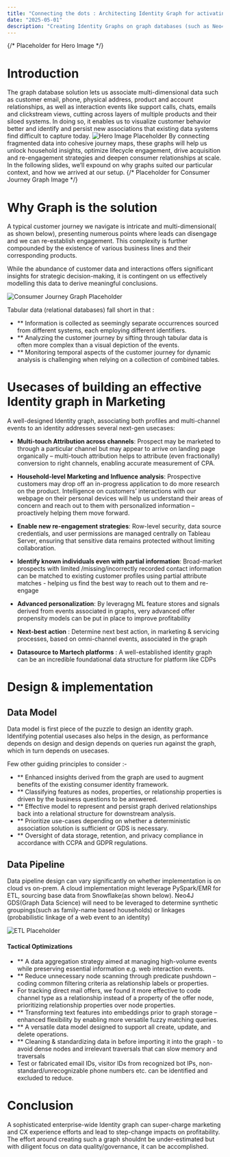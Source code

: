 ```yaml
---
title: "Connecting the dots : Architecting Identity Graph for activating Financial Journeys"
date: "2025-05-01"
description: "Creating Identity Graphs on graph databases (such as Neo4j) opens next-gen usecases around marketing & servicing"
---
```


{/* Placeholder for Hero Image */}


# Introduction

The graph database solution lets us associate multi-dimensional data such as customer email, phone, physical address, product and account relationships, as well as interaction events like support calls, chats, emails and clickstream views, cutting across layers of multiple products and their siloed systems. In doing so, it enables us to visualize customer behavior better and identify and persist new associations that existing data systems find difficult to capture today.
<img src="/images/blog/identity/identity-hero.jpg" alt="Hero Image Placeholder" />
By connecting fragmented data into cohesive journey maps, these graphs will help us unlock household insights, optimize lifecycle engagement, drive acquisition and re-engagement strategies and deepen consumer relationships at scale. In the following slides, we’ll expound on why graphs suited our particular context, and how we arrived at our setup.
{/* Placeholder for Consumer Journey Graph Image */}

# Why Graph is the solution

A typical customer journey we navigate is intricate and multi-dimensional( as shown below), presenting numerous points where leads can disengage and we can re-establish engagement. This complexity is further compounded by the existence of various business lines and their corresponding products.

While the abundance of customer data and interactions offers significant insights for strategic decision-making, it is contingent on us effectively modelling this data to derive meaningful conclusions.

<img src="/images/blog/identity/journey.jpg" alt="Consumer Journey Graph Placeholder" />

Tabular data (relational databases) fall short in that :

- ** Information is collected as seemingly separate occurrences sourced from different systems, each employing different identifiers.
- ** Analyzing the customer journey by sifting through tabular data is often more complex than a visual depiction of the events.
- ** Monitoring temporal aspects of the customer journey for dynamic analysis is challenging when relying on a collection of combined tables.

# Usecases of building an effective Identity graph in Marketing
A well-designed Identity graph, associating both profiles and multi-channel events to an identity addresses several next-gen usecases:

- **Multi-touch Attribution across channels**: Prospect may be marketed to through a particular channel but may appear to arrive on landing page organically – multi-touch attribution helps to attribute (even fractionally) conversion to right channels, enabling accurate measurement of CPA.

- **Household-level Marketing and Influence analysis**: Prospective customers may drop off an in-progress application to do more research on the product. Intelligence on customers’ interactions with our webpage on their personal devices will help us understand their areas of concern and reach out to them with personalized information – proactively helping them move forward.
- **Enable new re-engagement strategies**: Row-level security, data source credentials, and user permissions are managed centrally on Tableau Server, ensuring that sensitive data remains protected without limiting collaboration.
- **Identify known individuals even with partial information**: Broad-market prospects with limited /missing/incorrectly recorded contact information can be matched to existing customer profiles using partial attribute matches  - helping us find the best way to reach out to them and re-engage
- **Advanced personalization**: By leveragng ML feature stores and signals derived from events associated in graphs, very advanced offer propensity models can be put in place to improve profitability
- **Next-best action** : Determine next best action, in marketing & servicing processes, based on omni-channel events, associated in the graph
- **Datasource to Martech platforms** : A well-established identity graph can be an incredible foundational data structure for platform like CDPs 

# Design & implementation

## Data Model

Data model is first piece of the puzzle to design an identity graph. Identifying potential usecases also helps in the design, as performance depends on design and design depends on queries run against the graph, which in turn depends on usecases.

Few other guiding principles to consider :-
- ** Enhanced insights derived from the graph are used to augment benefits of the existing consumer identity framework.
- ** Classifying features as nodes, properties, or relationship properties is driven by the business questions to be answered.
- ** Effective model to represent and persist graph derived relationships back into a relational structure for downstream analysis.
- ** Prioritize use-cases depending on whether a deterministic association solution is sufficient or GDS is necessary.
- ** Oversight of data storage, retention, and privacy compliance in accordance with CCPA and GDPR regulations.

## Data Pipeline

Data pipeline design can vary significantly on whether implementation is on cloud vs on-prem. A cloud implementation might leverage PySpark/EMR for ETL, sourcing base data from Snowflake(as shown below). Neo4J GDS(Graph Data Science) will need to be leveraged to determine synthetic groupings(such as family-name based households) or linkages (probabilistic linkage of a web event to an identity)

<img src="/images/blog/identity/etl.png" alt="ETL Placeholder" />

#### Tactical Optimizations 
- ** A data aggregation strategy aimed at managing high-volume events while preserving essential information e.g. web interaction events.
- ** Reduce unnecessary node scanning through predicate pushdown – coding common filtering criteria as relationship labels or properties.
- For tracking direct mail offers, we found it more effective to code channel type as a relationship instead of a property of the offer node, prioritizing relationship properties over node properties.
- ** Transforming text features into embeddings prior to graph storage – enhanced flexibility by enabling more versatile fuzzy matching queries.
- ** A versatile data model designed to support all create, update, and delete operations.
- ** Cleaning & standardizing data in before importing it into the graph - to avoid dense nodes and irrelevant traversals that can slow memory and traversals
- Test or fabricated email IDs, visitor IDs from recognized bot IPs, non-standard/unrecognizable phone numbers etc. can be identified and excluded to reduce.

# Conclusion

A sophisticated enterprise-wide Identity graph can super-charge marketing and CX experience efforts and lead to step-change impacts on profitability. The effort around creating such a graph shouldnt be under-estimated but with diligent focus on data quality/governance, it can be accomplished.
